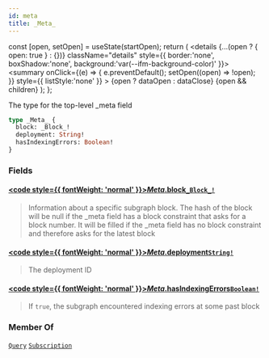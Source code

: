```yaml
---
id: meta
title: _Meta_
---
```









  const [open, setOpen] = useState(startOpen);
  return (
    <details {...(open ? { open: true } : {})} className="details" style={{ border:'none', boxShadow:'none', background:'var(--ifm-background-color)' }}>
      <summary
        onClick={(e) => {
          e.preventDefault();
          setOpen((open) => !open);
        }}
        style={{ listStyle:'none' }}
      >
      {open ? dataOpen : dataClose}
      </summary>
      {open && children}
    </details>
  );
};








The type for the top-level _meta field


```graphql
type _Meta_ {
  block: _Block_!
  deployment: String!
  hasIndexingErrors: Boolean!
}
```




### Fields

#### [<code style={{ fontWeight: 'normal' }}>_Meta_.<b>block</b></code>](#)<Bullet />[`_Block_!`](/docs/subgraph-generated/types/objects/block) <Badge class="badge badge--secondary" text="non-null"/> <Badge class="badge badge--secondary" text="object"/> 
> 
> 
> Information about a specific subgraph block. The hash of the block
> will be null if the _meta field has a block constraint that asks for
> a block number. It will be filled if the _meta field has no block constraint
> and therefore asks for the latest  block
> 
> 

#### [<code style={{ fontWeight: 'normal' }}>_Meta_.<b>deployment</b></code>](#)<Bullet />[`String!`](/docs/subgraph-generated/types/scalars/string) <Badge class="badge badge--secondary" text="non-null"/> <Badge class="badge badge--secondary" text="scalar"/> 
> 
> 
> The deployment ID
> 

#### [<code style={{ fontWeight: 'normal' }}>_Meta_.<b>hasIndexingErrors</b></code>](#)<Bullet />[`Boolean!`](/docs/subgraph-generated/types/scalars/boolean) <Badge class="badge badge--secondary" text="non-null"/> <Badge class="badge badge--secondary" text="scalar"/> 
> 
> 
> If `true`, the subgraph encountered indexing errors at some past block
> 





### Member Of

[`Query`](/docs/subgraph-generated/types/objects/query)  <Badge class="badge badge--secondary" text="object"/><Bullet />[`Subscription`](/docs/subgraph-generated/types/objects/subscription)  <Badge class="badge badge--secondary" text="object"/>

